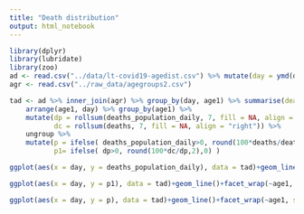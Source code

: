 ```yaml
---
title: "Death distribution"
output: html_notebook
---
```

```r
library(dplyr)
library(lubridate)
library(zoo)
ad <- read.csv("../data/lt-covid19-agedist.csv") %>% mutate(day = ymd(day))
agr <- read.csv("../raw_data/agegroups2.csv")
```

```r
tad <- ad %>% inner_join(agr) %>% group_by(day, age1) %>% summarise(deaths_population_daily = sum(deaths_population_daily), deaths = sum(deaths_3_daily)) %>% ungroup %>% 
    arrange(age1, day) %>% group_by(age1) %>% 
    mutate(dp = rollsum(deaths_population_daily, 7, fill = NA, align = "right"),
           dc = rollsum(deaths, 7, fill = NA, align = "right")) %>% 
    ungroup %>%     
    mutate(p = ifelse( deaths_population_daily>0, round(100*deaths/deaths_population_daily,2),0),
           p1= ifelse( dp>0, round(100*dc/dp,2),0) )

```

```r
ggplot(aes(x = day, y = deaths_population_daily), data = tad)+geom_line()+geom_line(aes(y=deaths), colour ="red")+facet_wrap(~age1, scales = "free_y")+theme_bw() + labs(x = "Data", y = "Mirtys", title = "Visos mirtys Lietuvoje ir mirtys nuo covid-19 pagal amžiaus grupes")
```

```r
ggplot(aes(x = day, y = p1), data = tad)+geom_line()+facet_wrap(~age1, scales = "free_y")+theme_bw() + labs(x = "Data", y = "Procentai", title = "Covid-19 mirčių procentas tarp visų mirčių pagal amžiaus grupes (7 dienų vidurkis)")
```


```r
ggplot(aes(x = day, y = p), data = tad)+geom_line()+facet_wrap(~age1, scales = "free_y")+theme_bw() + labs(x = "Data", y = "Procentai", title = "Covid-19 mirčių procentas tarp visų mirčių pagal amžiaus grupes")
```